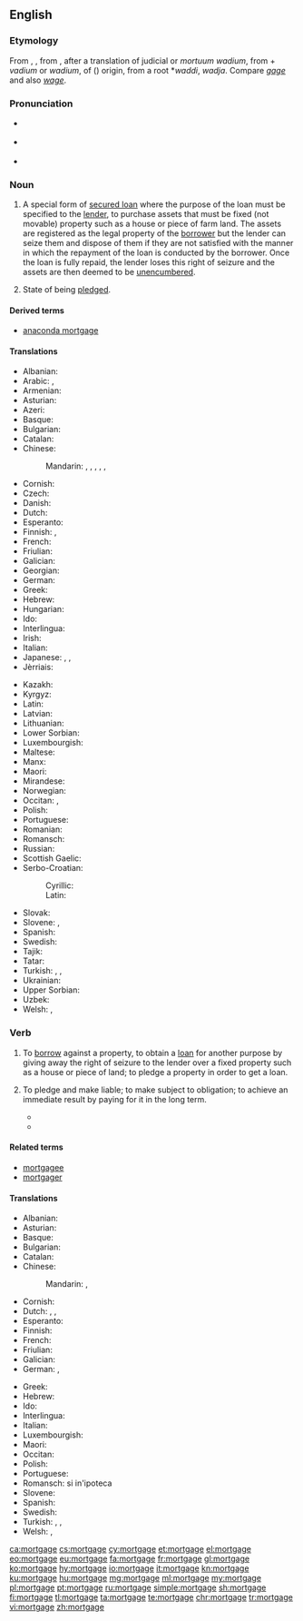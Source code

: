 {{wikipedia}}
==English==

===Etymology===
From {{etyl|xno|en}} {{term|mortgage|lang=fro}}, {{etyl|frm|en}} {{term|mortgage|lang=frm}}, from {{etyl|fro|en}} {{term|mort gage||death pledge|lang=fro}}, after a translation of judicial {{etyl|ML.|en}} {{term|mortuum vadium|lang=la}} or ''mortuum wadium'', from {{term|mortuum|lang=la}} + ''vadium'' or ''wadium'', of {{etyl|gem|en}} ({{etyl|frk|en}}) origin, from a root *''waddi'', ''wadja''. Compare ''[[gage]]'' and also ''[[wage]]''.

===Pronunciation===
* {{a|UK}} {{IPA|/ˈmɔː.ɡɪdʒ/|lang=en}}
* {{a|US}} {{IPA|/ˈmɔɹ.ɡɪdʒ/|lang=en}}
* {{audio|En-us-mortgage.ogg|Audio (US)|lang=en}}

===Noun===
{{en-noun}}

# {{context|legal|lang=en}} A special form of [[secured loan]] where the purpose of the loan must be specified to the [[lender]], to purchase assets that must be fixed (not movable) property such as a house or piece of farm land. The assets are registered as the legal property of the [[borrower]] but the lender can seize them and dispose of them if they are not satisfied with the manner in which the repayment of the loan is conducted by the borrower. Once the loan is fully repaid, the lender loses this right of seizure and the assets are then deemed to be [[unencumbered]].
#: {{usex|We're renting a property in the city centre because we can't afford to get a '''mortgage''' yet.|lang=en}}
# {{context|obsolete|lang=en}} State of being [[pledge]]d.
#: {{usex|lands given in '''mortgage'''|lang=en}}

====Derived terms====
* [[anaconda mortgage]]

====Translations====
{{trans-top|special form of secured loan}}
* Albanian: {{t|sq|hipotekë|f}}
* Arabic: {{t|ar|رهن|m|tr=rahn|sc=Arab}}, {{t|ar|رهن عقاري|m|tr=rahn ʿaqārī|sc=Arab}}
* Armenian: {{t|hy|հիպոթեկ|sc=Armn}}
* Asturian: {{t|ast|hipoteca|f}}
* Azeri: {{t|az|ipoteka}}
* Basque: {{t+|eu|hipoteka}}
* Bulgarian: {{t+|bg|ипоте́ка|f}}
* Catalan: {{t+|ca|hipoteca|f}}
* Chinese:
*: Mandarin: {{t+|cmn|抵押|tr=dǐyā|sc=Hani}}, {{t+|cmn|抵押貸款|sc=Hani}}, {{t|cmn|抵押贷款|tr=dǐyā dàikuǎn|sc=Hani}}, {{t+|cmn|按揭|tr=ànjiē|sc=Hani}}, {{qualifier|home loan}} {{t+|cmn|房貸|sc=Hani}}, {{t+|cmn|房贷|tr=fángdài|sc=Hani}}
* Cornish: {{t|kw|marwostel|m}}
* Czech: {{t|cs|hypotéka|f}}
* Danish: {{t|da|pant}}
* Dutch: {{t+|nl|hypotheek|m}}
* Esperanto: {{t|eo|hipoteko}}
* Finnish: {{t+|fi|asuntolaina}}, {{t|fi|kiinnelaina}}
* French: {{t+|fr|hypothèque|f}}
* Friulian: {{t|fur|ipoteche|f}}
* Galician: {{t|gl|hipoteca|f}}
* Georgian: {{t|ka|იპოთეკა|sc=Geor}}
* German: {{t+|de|Hypothek|f}}
* Greek: {{t+|el|υποθήκη|f|sc=Grek}}
* Hebrew: {{t+|he|משכנתא|f|tr=mashkánta|sc=Hebr}}
* Hungarian: {{t+|hu|jelzálog}}
* Ido: {{t+|io|hipoteko}}
* Interlingua: {{t|ia|hypotheca}}
* Irish: {{t|ga|morgáiste|m}}
* Italian: {{t+|it|ipoteca|f}}
* Japanese: {{t+|ja|抵当|tr=ていとう, teitō|sc=Jpan}}, {{t+|ja|抵当権|tr=ていとうけん, teitōken|sc=Jpan}}, {{t|ja|住宅ローン|tr=じゅうたくローン, jūtaku-rōn|sc=Jpan}}
* Jèrriais: {{t|roa-jer|hypothèque|f}}
{{trans-mid}}
* Kazakh: {{t|kk|ипотека|sc=Cyrl}}
* Kyrgyz: {{t|ky|ипотека|sc=Cyrl}}
* Latin: {{t|la|hypotheca|f}}
* Latvian: {{t|lv|hipotēka}}
* Lithuanian: {{t|lt|ipoteka}}
* Lower Sorbian: {{t|dsb|hypoteka|f}}
* Luxembourgish: {{t|lb|Hypothéik|f}}
* Maltese: {{t|mt|ipoteka|f}}
* Manx: {{t|gv|gioaldeeaght}}
* Maori: {{t|mi|mōkete}}
* Mirandese: {{t|mwl|heipoteca|f}}
* Norwegian: {{t|no|hypothek|n}}
* Occitan: {{t|oc|emprecairada|f}}, {{t|oc|empenhoradura|f}}
* Polish: {{t+|pl|hipoteka|f}}
* Portuguese: {{t+|pt|hipoteca|f}}
* Romanian: {{t+|ro|ipotecă|f}}
* Romansch: {{t|rm|ipoteca|f}}
* Russian: {{t+|ru|ипоте́ка|f|sc=Cyrl}}
* Scottish Gaelic: {{t|gd|morgaidse}}
* Serbo-Croatian:
*: Cyrillic: {{t+|sh|hipoteka|f|sc=Cyrl}}
*: Latin: {{t|sh|хипотека|f|sc=Cyrl}}
* Slovak: {{t|sk|hypotéka|f}}
* Slovene: {{t+|sl|hipoteka|f}}, {{t|sl|zastavitev|f}}
* Spanish: {{t+|es|hipoteca|f}}
* Swedish: {{t+|sv|hypotek|n}}
* Tajik: {{t|tg|гаравпулӣ|sc=Cyrl}}
* Tatar: {{t|tt|ипотека|sc=Cyrl}}
* Turkish: {{t+|tr|ipotek}}, {{t+|tr|rehin}}, {{t+|tr|tutu}}
* Ukrainian: {{t|uk|іпоте́ка|sc=Cyrl}}
* Upper Sorbian: {{t|hsb|hypoteka|f}}
* Uzbek: {{t|uz|ipoteka}}
* Welsh: {{t+|cy|morgais|m}}, {{t|cy|gwystloriaeth|f}}
{{trans-bottom}}

===Verb===
{{en-verb|mortgag}}

# {{context|transitive|legal|lang=en}} To [[borrow]] against a property, to obtain a [[loan]] for another purpose by giving away the right of seizure to the lender over a fixed property such as a house or piece of land; to pledge a property in order to get a loan.
#: {{usex|to '''mortgage a property''', '''an estate''', '''a shop'''|lang=en}}
#: {{usex|We '''mortgaged our house''' in order to start a company.|lang=en}}
# {{context|transitive|figurative|lang=en}} To pledge and make liable; to make subject to obligation; to achieve an immediate result by paying for it in the long term.
#* {{cite-book|year=1982|author=Verne Moberg|title=The Truth and Work of [[w:Victoria Benedictsson|Victoria Benedictsson]]|page=72|passage=She '''mortgaged her future''' for the pleasures of the relationship with the sculptor, a relationship she knew would be short.}}
#* {{cite-book|year=2001|author=Antony Rowland|title=[[w:Tony Harrison|Tony Harrison]] and the Holocaust|page=193|passage=Like a latter-day [[w:Faustus|Faustus]] who has '''mortgaged his soul''' to the pursuit of his art, Harrison now desperately craves the paternal love from which his learning has estranged him.}}

====Related terms====
* [[mortgagee]]
* [[mortgager]]

====Translations====
{{trans-top|to borrow against a property}}
* Albanian: {{t|sq|hipotekoj}}
* Asturian: {{t|ast|hipotecar}}
* Basque: {{t|eu|hipotekatu}}
* Bulgarian: {{t|bg|ипотеки́рам}}
* Catalan: {{t+|ca|hipotecar}}
* Chinese:
*: Mandarin: {{t+|cmn|按揭|tr=ànjiē|sc=Hani}}, {{t+|cmn|抵押|tr=dǐyā|sc=Hani}}
* Cornish: {{t|kw|marwostla}}
* Dutch: {{t+|nl|hypothekeren}}, {{t|nl|lijfrente afsluiten}}, {{t+|nl|verpanden}}
* Esperanto: {{t|eo|hipoteki}}
* Finnish: {{t+|fi|kiinnittää}}
* French: {{t+|fr|hypothéquer}}
* Friulian: {{t|fur|ipotecâ}}
* Galician: {{t|gl|hipotecar}}
* German: {{t+|de|verpfänden}}, {{t|de|eine Hypothek aufnehmen}}
{{trans-mid}}
* Greek: {{t+|el|υποθηκεύω|sc=Grek}}
* Hebrew: {{t+|he|משכן|tr=mishkén|sc=Hebr}}
* Ido: {{t|io|hipotekizar}}
* Interlingua: {{t|ia|hypothecar}}
* Italian: {{t|it|ipotecare}}
* Luxembourgish: {{t|lb|hypothekéieren}}
* Maori: {{t|mi|mōkete}}
* Occitan: {{t|oc|emprecairar}}
* Polish: {{t|pl|obciążać hipotekę}}
* Portuguese: {{t+|pt|hipotecar}}
* Romansch: {{t|rm|prender}} si in'ipoteca
* Slovene: {{t|sl|zastaviti}}
* Spanish: {{t+|es|hipotecar}}
* Swedish: {{t|sv|inteckna}}
* Turkish: {{t|tr|ipotek vermek}}, {{t|tr|rehin vermek}}, {{t|tr|tutu vermek}}
* Welsh: {{t+|cy|morgeisio}}, {{t|cy|arwystlo}}
{{trans-bottom}}

[[ca:mortgage]]
[[cs:mortgage]]
[[cy:mortgage]]
[[et:mortgage]]
[[el:mortgage]]
[[eo:mortgage]]
[[eu:mortgage]]
[[fa:mortgage]]
[[fr:mortgage]]
[[gl:mortgage]]
[[ko:mortgage]]
[[hy:mortgage]]
[[io:mortgage]]
[[it:mortgage]]
[[kn:mortgage]]
[[ku:mortgage]]
[[hu:mortgage]]
[[mg:mortgage]]
[[ml:mortgage]]
[[my:mortgage]]
[[pl:mortgage]]
[[pt:mortgage]]
[[ru:mortgage]]
[[simple:mortgage]]
[[sh:mortgage]]
[[fi:mortgage]]
[[tl:mortgage]]
[[ta:mortgage]]
[[te:mortgage]]
[[chr:mortgage]]
[[tr:mortgage]]
[[vi:mortgage]]
[[zh:mortgage]]